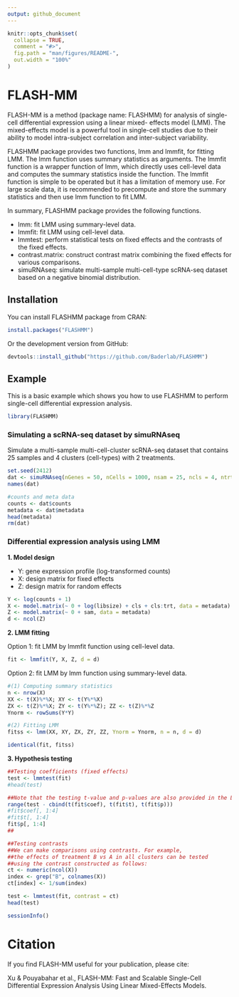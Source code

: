 ```yaml
---
output: github_document
---
```


<!-- README.md is generated from README.Rmd. Please edit that file -->

```r
knitr::opts_chunk$set(
  collapse = TRUE,
  comment = "#>",
  fig.path = "man/figures/README-",
  out.width = "100%"
)
```

# FLASH-MM

<!-- badges: start -->
<!-- badges: end -->

FLASH-MM is a method (package name: FLASHMM) for analysis of single-cell differential expression using a linear mixed- effects model (LMM). The mixed-effects model is a powerful tool in single-cell studies due to their ability to model intra-subject correlation and inter-subject variability.

FLASHMM package provides two functions, lmm and lmmfit, for fitting LMM. The lmm function uses summary statistics as arguments. The lmmfit function is a wrapper function of lmm, which directly uses cell-level data and computes the summary statistics inside the function. The lmmfit function is simple to be operated but it has a limitation of memory use. For large scale data, it is recommended to precompute and store the summary statistics and then use lmm function to fit LMM.

In summary, FLASHMM package provides the following functions.

* lmm: fit LMM using summary-level data.
* lmmfit: fit LMM using cell-level data.
* lmmtest: perform statistical tests on fixed effects and the contrasts of the fixed effects.
* contrast.matrix: construct contrast matrix combining the fixed effects for various comparisons.
* simuRNAseq: simulate multi-sample multi-cell-type scRNA-seq dataset based on a negative binomial distribution.

## Installation

You can install FLASHMM package from CRAN:

```r
install.packages("FLASHMM")
```

Or the development version from GitHub:

```r
devtools::install_github("https://github.com/Baderlab/FLASHMM")
```

## Example

This is a basic example which shows you how to use FLASHMM to perform single-cell differential expression analysis.

```r
library(FLASHMM)
```

### Simulating a scRNA-seq dataset by simuRNAseq

Simulate a multi-sample multi-cell-cluster scRNA-seq dataset that contains 25 samples and 4 clusters (cell-types) with 2 treatments.

```r
set.seed(2412)
dat <- simuRNAseq(nGenes = 50, nCells = 1000, nsam = 25, ncls = 4, ntrt = 2, nDEgenes = 6)
names(dat)

#counts and meta data
counts <- dat$counts
metadata <- dat$metadata
head(metadata)
rm(dat)
```

### Differential expression analysis using LMM

**1. Model design**

* Y: gene expression profile (log-transformed counts)
* X: design matrix for fixed effects
* Z: design matrix for random effects

```r
Y <- log(counts + 1) 
X <- model.matrix(~ 0 + log(libsize) + cls + cls:trt, data = metadata)
Z <- model.matrix(~ 0 + sam, data = metadata)
d <- ncol(Z)
```

**2. LMM fitting**

Option 1: fit LMM by lmmfit function using cell-level data.

```r
fit <- lmmfit(Y, X, Z, d = d)
```

Option 2: fit LMM by lmm function using summary-level data.

```r
#(1) Computing summary statistics
n <- nrow(X)
XX <- t(X)%*%X; XY <- t(Y%*%X)
ZX <- t(Z)%*%X; ZY <- t(Y%*%Z); ZZ <- t(Z)%*%Z
Ynorm <- rowSums(Y*Y)

#(2) Fitting LMM
fitss <- lmm(XX, XY, ZX, ZY, ZZ, Ynorm = Ynorm, n = n, d = d)

identical(fit, fitss)
```

**3. Hypothesis testing**

```r
##Testing coefficients (fixed effects)
test <- lmmtest(fit)
#head(test)

##Note that the testing t-value and p-values are also provided in the LMM fit.
range(test - cbind(t(fit$coef), t(fit$t), t(fit$p)))
#fit$coef[, 1:4]
#fit$t[, 1:4]
fit$p[, 1:4]
##

##Testing contrasts
##We can make comparisons using contrasts. For example, 
##the effects of treatment B vs A in all clusters can be tested 
##using the contrast constructed as follows:
ct <- numeric(ncol(X))
index <- grep("B", colnames(X))
ct[index] <- 1/sum(index)

test <- lmmtest(fit, contrast = ct)
head(test)

sessionInfo()
```

# Citation

If you find FLASH-MM useful for your publication, please cite:

Xu & Pouyabahar et al., FLASH-MM: Fast and Scalable Single-Cell Differential Expression Analysis Using Linear Mixed-Effects Models.
